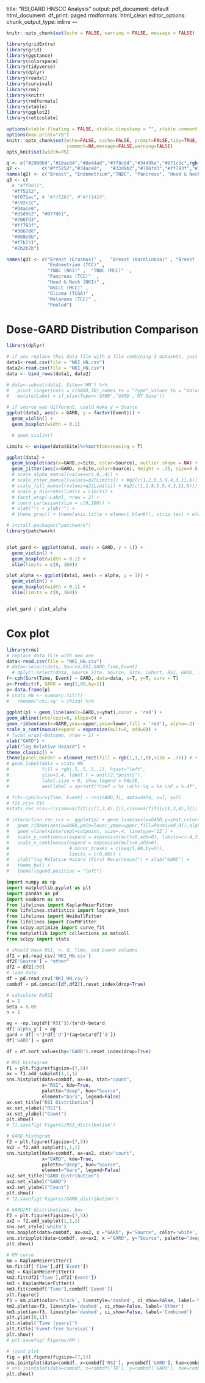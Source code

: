 title: "RSI,GARD HNSCC Analysis"
output:
  pdf_document: default
html_document:
  df_print: paged
rmdformats: html_clean
editor_options:
  chunk_output_type: inline
---
  
  ```r
knitr::opts_chunk$set(echo = FALSE, warning = FALSE, message = FALSE)
```


```r
library(gridExtra)
library(grid)
library(ggstance)
library(colorspace)
library(tidyverse)
library(dplyr)
library(readxl)
library(survival)
library(rms)
library(knitr)
library(rmdformats)
library(xtable)
library(ggplot2)
library(reticulate)

options(xtable.floating = FALSE, xtable.timestamp = "", xtable.comment = FALSE)
options(max.print="75")
knitr::opts_chunk$set(echo=FALSE, cache=FALSE, prompt=FALSE,tidy=TRUE,
                      comment=NA,message=FALSE,warning=FALSE)
opts_knit$set(width=75)
```

```r
q <- c("#2980b9","#10ac84","#8e44ad","#7f8c8d","#34495e","#b71c1c",rgb(.9,.55,.2),"#fb8c00","#27ae60","#4f4f4f","#2b2b2b")
q2 <-        c("#ff5252","#34ace0",   "#33d9b2","#706fd3","#ff793f","#3867d6",  "#808e9b","#f7b731","#2b2b2b")
names(q2) <- c("Breast", "Endometrium","TNBC", "Pancreas", "Head & Neck","NSCLC", "Glioma","Melanoma","Pooled")
q3 <- c(
  # "#ff0011",
  "#ff5252",
  "#f071ac", # "#ff526f", #"#ff1414",
  "#c92c2c",
  "#34ace0", 
  "#33d9b2", "#077d61",
  "#706fd3",
  "#ff793f",
  "#3867d6", 
  "#808e9b",
  "#f7b731",
  "#2b2b2b")

names(q3) <- c("Breast (Erasmus)" ,   "Breast (Karolinksa)" , "Breast (NKI)"  ,
               "Endometrium (TCC)" ,
               "TNBC (NKI)" ,  "TNBC (MCC)"  ,
               "Pancreas (TCC)"  ,
               "Head & Neck (NKI)" ,
               "NSCLC (MCC)" ,
               "Glioma (TCGA)" , 
               "Melanoma (TCC)" ,
               "Pooled")

```



# Dose-GARD Distribution Comparison
```r
library(dplyr)

# if you replace this data file with a file combining 2 datasets, just make the "Source" column have different values
data1<-read.csv(file = "NKI_HN.csv")
data2<-read.csv(file = "NKI_HN.csv")
data <- bind_rows(data1, data2)

# data<-subset(data1, Site=='HN') %>%
#   pivot_longer(cols = c(GARD,TD),names_to = "Type",values_to = "Values") %>%
#   mutate(Label = if_else(Type=='GARD','GARD','RT Dose'))

# if source was different, could make y = Source
ggplot(data1, aes(x = GARD, y = factor(Event))) + 
  geom_violin() + 
  geom_boxplot(width = 0.1)

  # geom_violin()

Limits <- unique(data$Site)%>%sort(decreasing = T)

ggplot(data) + 
  geom_boxplot(aes(x=GARD,y=Site, color=Source), outlier.shape = NA) +
  geom_jitter(aes(x=GARD, y=Site,color=Source), height = .15, size=0.8,alpha=.6)  # +
  # scale_alpha_manual(values=c(.8,.4)) +
  # scale_color_manual(values=q2[Limits]) + #q2[c(1,2,8,5,9,4,3,11,6)]) +
  # scale_fill_manual(values=q2[Limits]) + #q2[c(1,2,8,5,9,4,3,11,6)]) +
  # scale_y_discrete(limits = Limits) +
  # facet_wrap(~Label, nrow = 2) +
  # coord_cartesian(xlim = c(0,100)) +
  # xlab("") + ylab("") +
  # theme_gray() + theme(axis.title = element_blank(), strip.text = element_text(face = "bold"))
```


```r
# install.packages("patchwork")
library(patchwork)


plot_gard <- ggplot(data1, aes(x = GARD, y = 1)) + 
  geom_violin() + 
  geom_boxplot(width = 0.1) + 
  xlim(limits = c(0, 160))

plot_alpha <- ggplot(data1, aes(x = alpha, y = 1)) + 
  geom_violin() + 
  geom_boxplot(width = 0.1) + 
  xlim(limits = c(0, 160))


plot_gard / plot_alpha


```

# Cox plot
```r
library(rms)
# replace data file with new one
data<-read.csv(file = "NKI_HN.csv")
# data<-select(data, Source,RSI,GARD,Time,Event)
  # dplyr::select(data, Source_Site, Source, Site, Cohort, RSI, GARD, Time, Event, TD, Received_RT) %>%
f<-cph(Surv(Time, Event) ~ GARD, data=data, x=T, y=T, surv = T)
p<-Predict(f, GARD = seq(1,80,by=1))
p<-data.frame(p)
# stats_HN <- summary.fit(f) 
#   rename('chi-sq' = chisq) %>%
  
ggplot(p) + geom_line(aes(x=GARD,y=yhat),color = 'red') +
geom_abline(intercept=0, slope=0) +
geom_ribbon(aes(x=GARD,ymax=upper,ymin=lower,fill = 'red'), alpha=.2) + 
scale_x_continuous(expand = expansion(mult=0, add=0)) +
# facet_wrap(~Outcome, nrow = 1) +
xlab("GARD") + 
ylab("log Relative Hazard") +
theme_classic() +
theme(panel.border = element_rect(fill = rgb(1,1,1,0),size = .75)) # +
# geom_label(data = stats_HN,
#            fill = rgb(.5,.5,.5,.1), hjust="left",
#            size=2.4, label.r = unit(2,"points"),
#            label.size = 0, show.legend = FALSE,
#            aes(label = sprintf("Coef = %s \nChi-Sq = %s \nP = %.4f", coef, chisq, p), x=30, y=-2))

# fit<-cph(Surv(Time, Event) ~ rcs(GARD,3), data=data, x=T, y=T)
# fit.rcs<-fit
#stats_rec_rcs<-c(c(anova(fit)[c(1,3,4),1]),c(anova(fit)[c(1,3,4),3]))

# interaction_rec_rcs <- ggplot(p) + geom_line(aes(x=GARD,y=yhat,color=Received_RT), size=.4) +
#   geom_ribbon(aes(x=GARD,ymin=lower,ymax=upper,fill=Received_RT),alpha=.2) +
#   geom_vline(xintercept=cutpoint, size=.4, linetype='22') +
#   scale_y_continuous(expand = expansion(mult=0,add=0), limits=c(-4,3)) +
#   scale_x_continuous(expand = expansion(mult=0,add=0), 
#                      # minor_breaks = c(seq(5,80,by=5)), 
#                      limits = c(0,80)) + 
#   ylab("log Relative Hazard (First Recurrence)") + xlab("GARD") + 
#   theme_bw() +
#   theme(legend.position = "left")
```

```python
import numpy as np
import matplotlib.pyplot as plt
import pandas as pd
import seaborn as sns
from lifelines import KaplanMeierFitter
from lifelines.statistics import logrank_test
from lifelines import WeibullFitter
from lifelines import CoxPHFitter
from scipy.optimize import curve_fit
from matplotlib import collections as matcoll
from scipy import stats 
```

```python
# should have RSI, n, d, Time, and Event columns
df2 = pd.read_csv('NKI_HN.csv')
df2['Source'] = "other"
df2 = df2[:50]
# load data
df = pd.read_csv('NKI_HN.csv')
combdf = pd.concat([df,df2]).reset_index(drop=True)

# calculate RxRSI
d = 2
beta = 0.05
n = 1

ag = -np.log(df['RSI'])/(n*d)-beta*d
df['alpha_g'] = ag
gard = df['n']*df['d']*(ag+beta*df['d'])
df['GARD'] = gard

df = df.sort_values(by='GARD').reset_index(drop=True)

# RSI histogram
f1 = plt.figure(figsize=(7,5))
ax = f1.add_subplot(1,1,1)
sns.histplot(data=combdf, ax=ax, stat="count",
             x="RSI", kde=True,
             palette="deep", hue="Source",
             element="bars", legend=False)
ax.set_title("RSI Distribution")
ax.set_xlabel("RSI")
ax.set_ylabel("Count")
plt.show()
# f1.savefig('Figures/RSI_distribution')
```

```python
# GARD histogram
f2 = plt.figure(figsize=(7,5))
ax2 = f2.add_subplot(1,1,1)
sns.histplot(data=combdf, ax=ax2, stat="count",
             x="GARD", kde=True,
             palette="deep", hue="Source",
             element="bars", legend=False)
ax2.set_title("GARD Distribution")
ax2.set_xlabel("GARD")
ax2.set_ylabel("Count")
plt.show()
# f2.savefig('Figures/GARD_distribution')
```

```python
# GARD/RT distributions, box
f2 = plt.figure(figsize=(7,5))
ax2 = f2.add_subplot(1,1,1)
sns.set_style('white')
sns.boxplot(data=combdf, ax=ax2, x ="GARD", y="Source", color='white', showfliers= False)
sns.stripplot(data=combdf, ax=ax2, x ="GARD", y="Source", palette="deep", hue="Source")
plt.show()
```

```python
# KM curve
km = KaplanMeierFitter()
km.fit(df['Time'],df['Event'])
km2 = KaplanMeierFitter()
km2.fit(df2['Time'],df2['Event'])
km3 = KaplanMeierFitter()
km3.fit(combdf['Time'],combdf['Event'])
plt.figure()
f3 = km.plot(color='black', linestyle='dashed', ci_show=False, label='NKI')
km2.plot(ax=f3, linestyle='dashed', ci_show=False, label='Other')
km3.plot(ax=f3, linestyle='dashed', ci_show=False, label='Combined')
plt.ylim([0,1])
plt.xlabel('Time (years)')
plt.title('Event-free Survival')
plt.show()
# plt.savefig('Figures/KM')
```

```python
# joint plot
fig = plt.figure(figsize=(7,5))
sns.jointplot(data=combdf, x=combdf['RSI'], y=combdf['GARD'], hue=combdf['Source'])
# sns.jointplot(data=combdf, x=combdf['TD'], y=combdf['GARD'], hue=combdf['Source'])
plt.show()
```

```python
```

```python
```